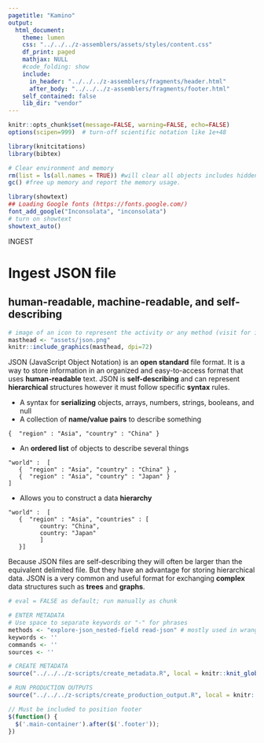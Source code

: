 ```yaml
---
pagetitle: "Kamino"
output: 
  html_document:
    theme: lumen
    css: "../../../z-assemblers/assets/styles/content.css"
    df_print: paged
    mathjax: NULL
    #code_folding: show
    include:
      in_header: "../../../z-assemblers/fragments/header.html"
      after_body: "../../../z-assemblers/fragments/footer.html"
    self_contained: false
    lib_dir: "vendor"
---
```


```r

knitr::opts_chunk$set(message=FALSE, warning=FALSE, echo=FALSE)
options(scipen=999)  # turn-off scientific notation like 1e+48

library(knitcitations)
library(bibtex)

# Clear environment and memory
rm(list = ls(all.names = TRUE)) #will clear all objects includes hidden objects.
gc() #free up memory and report the memory usage.

library(showtext)
## Loading Google fonts (https://fonts.google.com/)
font_add_google("Inconsolata", "inconsolata")
# turn on showtext
showtext_auto()

```

<div class="activity">
INGEST  
</div>

# Ingest JSON file
## human-readable, machine-readable, and self-describing

```r
# image of an icon to represent the activity or any method (visit for icon https://thenounproject.com/search/?q=attribute&i=4326168)
masthead <- "assets/json.png"
knitr::include_graphics(masthead, dpi=72)
```

JSON (JavaScript Object Notation) is an __open standard__ file format. It is a way to store information in an organized and easy-to-access format that uses __human-readable__ text. JSON is __self-describing__ and can represent __hierarchical__ structures however it must follow specific __syntax__ rules.

* A syntax for __serializing__ objects, arrays, numbers, strings, booleans, and null
* A collection of __name/value pairs__ to describe something

```
{  "region" : "Asia", "country" : "China" }
```

* An __ordered list__ of objects to describe several things

```
"world" :  [
   {  "region" : "Asia", "country" : "China" } ,
   {  "region" : "Asia", "country" : "Japan" } 
]
```

* Allows you to construct a data __hierarchy__


```
"world" :  [
   {  "region" : "Asia", "countries" : [
         country: "China",
         country: "Japan"
         ]
   }]
```
    

Because JSON files are self-describing they will often be larger than the equivalent delimited file.  But they have an advantage for storing hierarchical data. JSON is a very common and useful format for exchanging __complex__ data structures such as __trees__ and __graphs__.

```r

# eval = FALSE as default; run manually as chunk

# ENTER METADATA
# Use space to separate keywords or "-" for phrases
methods <- "explore-json_nested-field read-json" # mostly used in wranglers and analytics
keywords <- ''
commands <- ''
sources <- ''

# CREATE METADATA
source("../../../z-scripts/create_metadata.R", local = knitr::knit_global())

# RUN PRODUCTION OUTPUTS
source("../../../z-scripts/create_production_output.R", local = knitr::knit_global())


```

```js

// Must be included to position footer
$(function() {
  $('.main-container').after($('.footer'));
})

```

